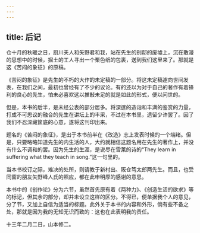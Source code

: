 ```yaml
---
---
---
```

title: 后记
---



仓十月的秋暖之日，厨川夫人和矢野君和我，站在先生的别邸的废墟上，沉在散漫的思想中的时候，掘土的工人寻出一个栗色纸的包裹，送到我们这里来了。那就是这《苦闷的象征》的原稿。

《苦闷的象征》是先生的不朽的大作的未定稿的一部分。将这未定稿遽向世间发表，在我们之间，最初也曾经有了不少的议论。有的还以为对于自己的著作有着锋利的良心的先生，怕未必喜欢这以推敲未足的就是如此的形式，便以问世的。

但是，本书的后半，是未经公表的部分居多。将深邃的造诣和丰满的鉴赏的力量，打成不可思议的融合的先生在讲坛上的丰采，不过在本书里，遗留少许罢了。因了我们不忍深藏筐底的心意，遂将这刊印出来。

题名的《苦闷的象征》，是出于本书前半在《改造》志上发表时候的一个端绪。但是，只要略略知道先生的内生活的人，大约就相信这题名用在先生的著作上，并没有什么不调和的罢。因为先生的生涯，是说尽在雪莱的诗的“They learn in suffering what they teach in song.”这一句里的。

当本书校订之际，难决的处所，则请教于新村出、阪仓笃太郎两先生。而且，也受同窗的朋友矢野峰人氏的照应，都在此申明厚的感谢的意思。

本书中的《创作论》分为六节，虽然首先原有着《两种力》、《创造生活的欲求》等的标记，但其余的部分，却并未设立这样的区分。不得已，便单据我个人的意见，分了节，又加上自信为适当的标题。此外关于本书的内容和外形，倘有些不备之处，那就是因为我的无知无识而致的：这也在此表明我的责任。

十三年二月二日，山本修二。